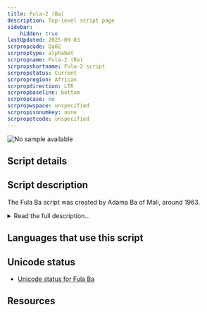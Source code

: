 ```yaml
---
title: Fula-2 (Ba)
description: Top-level script page
sidebar:
    hidden: true
lastUpdated: 2025-09-03
scrpropcode: Qa02
scrproptype: alphabet
scrpropname: Fula-2 (Ba)
scrpropshortname: Fula-2 script
scrpropstatus: Current
scrpropregion: African
scrpropdirection: LTR
scrpropbaseline: bottom
scrpropcase: no
scrpropwspace: unspecified
scrpropisonumkey: none
scrpropotcode: unspecified
---
```



![No sample available](../images/nosample.png)



## Script details

<ScriptDetails />

## Script description

The Fula Ba script was created by Adama Ba of Mali, around 1963.

<details>
<summary>Read the full description...</summary>It is one of two African alphabets used for writing the Fula languages spoken in Mauritania, Senegal, Mali, Guinea, Burkina Faso, Niger, Nigeria, Cameroon, Gambia, Chad, Sierra Leone, Benin, Guinea-Bissau, Sudan, Central African Republic, Côte d'Ivoire, Ghana, Togo, Liberia, and Gabon. The second of these alphabets is [Fula Dita](/scrlang/scripts/qa01). The Fula languages are more commonly written with the [Latin](/scrlang/scripts/Latn) or [Arabic](/scrlang/scripts/Arab) scripts (Ajami style) than with either of the two Fula alphabets. Of the two, Fula Dita has been used more widely than Fula Ba.

_This script is not currently recognized by the [ISO 15924 standard](http://www.unicode.org/iso15924/), but is included in ScriptSource for research purposes. If you have any information on this script, please add the information to this site. Your contributions can be a great help in refining and expanding the ISO 15924 standard. The [Script Encoding Initiative](http://www.linguistics.berkeley.edu/sei/) is working to support the inclusion of this script in the standard, and contributions here will support their efforts._
</details>

## Languages that use this script

<WsList script='Qa02' wsMax='5' />

## Unicode status

- [Unicode status for Fula Ba](/scrlang/unicode/z-fula-ba-unicode)


## Resources

<ScriptResources detailSummary='seemore' />

